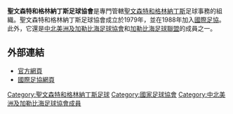 {{國家足協
|Name               = 聖文森特和格林納丁斯足球協會 
|Logo               = <!-- 檔案不存在 Saint Lucia FA.png ，可從英文維基百科取得 -->
|Founded            = 1979年
|FIFA affiliation   = 1988年
|Region             = [[中北美洲及加勒比海足球協會|中北美洲及加勒比海足球協會]]
|Region affiliation = 1988年
|Subregion             = [[加勒比海足球聯盟|加勒比海足球聯盟]]
|Subregion affiliation = ?
|President          = Joseph Delves
}}

'''聖文森特和格林納丁斯足球協會'''是專門管轄[[聖文森特和格林納丁斯|聖文森特和格林納丁斯]]足球事務的組織。聖文森特和格林納丁斯足球協會成立於1979年，並在1988年加入[[國際足協|國際足協]]。此外，它還是[[中北美洲及加勒比海足球協會|中北美洲及加勒比海足球協會]]和[[加勒比海足球聯盟|加勒比海足球聯盟]]的成員之一。

==外部連結==
* [http://www.svgff.com 官方網頁]
* [http://www.fifa.com/associations/association=vin/index.html 國際足協網頁]

{{中北美洲及加勒比海足球協會成員}}

[[Category:聖文森特和格林納丁斯足球|Category:聖文森特和格林納丁斯足球]]
[[Category:國家足球協會|Category:國家足球協會]]
[[Category:中北美洲及加勒比海足球協會成員|Category:中北美洲及加勒比海足球協會成員]]
